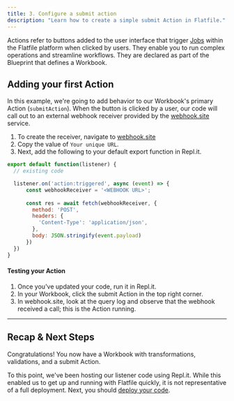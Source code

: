 ```yaml
---
title: 3. Configure a submit action
description: "Learn how to create a simple submit Action in Flatfile."
---
```


Actions refer to buttons added to the user interface that trigger <Tooltip tip="Learn about Jobs">[Jobs](../concepts/jobs)</Tooltip> within the Flatfile platform when clicked by users. They enable you to run complex operations and streamline workflows. They are declared as part of the Blueprint that defines a Workbook.

## Adding your first Action

In this example, we're going to add behavior to our Workbook's primary Action (`submitAction`). When the button is clicked by a user, our code will call out to an external webhook receiver provided by the [webhook.site](https://webhook.site) service.

1. To create the receiver, navigate to [webhook.site](https://webhook.site)
2. Copy the value of `Your unique URL`.
3. Next, add the following to your default export function in Repl.it.

```js index.js
export default function(listener) {
  // existing code

  listener.on('action:triggered', async (event) => {
      const webhookReceiver = '<WEBHOOK URL>';  
      
      const res = await fetch(webhookReceiver, {
        method: 'POST',
        headers: {
          'Content-Type': 'application/json',
        },
        body: JSON.stringify(event.payload)
      })
  })
}
```

#### Testing your Action

1. Once you've updated your code, run it in Repl.it.
2. In your Workbook, click the submit Action in the top right corner.
3. In webhook.site, look at the query log and observe that the webhook received a call; this is the Action running.


---

## Recap & Next Steps
Congratulations! You now have a Workbook with transformations, validations, and a submit Action.

To this point, we've been hosting our listener code using Repl.it. While this enabled us to get up and running with Flatfile quickly, it is not representative of a full deployment. Next, you should [deploy your code](../developer-tools/deploying).
